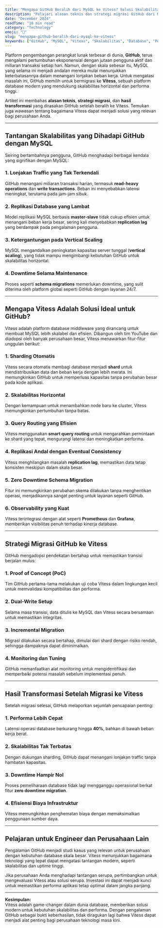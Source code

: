 ```yaml
---
title: "Mengapa GitHub Beralih dari MySQL ke Vitess? Solusi Skalabilitas Database Modern"
description: "Pelajari alasan teknis dan strategi migrasi GitHub dari MySQL ke Vitess untuk mengatasi tantangan skalabilitas dan performa database di era modern."
date: "December 2024"
readTime: "10 min read"
category: "Technology"
emoji: "🔗"
slug: "mengapa-github-beralih-dari-mysql-ke-vitess"
keywords: ["GitHub", "MySQL", "Vitess", "Skalabilitas", "Database", "Performa", "Horizontal Scaling"]
---
```


Platform pengembangan perangkat lunak terbesar di dunia, **GitHub**, terus mengalami pertumbuhan eksponensial dengan jutaan pengguna aktif dan miliaran transaksi setiap hari. Namun, dengan skala sebesar itu, MySQL yang selama ini menjadi andalan mereka mulai menunjukkan keterbatasannya dalam menangani lonjakan beban kerja. Untuk mengatasi masalah ini, GitHub memilih untuk bermigrasi ke **Vitess**, sebuah platform database modern yang mendukung skalabilitas horizontal dan performa tinggi.

Artikel ini membahas **alasan teknis**, **strategi migrasi**, dan **hasil transformasi** yang dirasakan GitHub setelah beralih ke Vitess. Temukan juga wawasan tentang bagaimana Vitess dapat menjadi solusi yang relevan bagi perusahaan Anda.

---

## Tantangan Skalabilitas yang Dihadapi GitHub dengan MySQL

Seiring bertambahnya pengguna, GitHub menghadapi berbagai kendala yang signifikan dengan MySQL:

### 1. Lonjakan Traffic yang Tak Terkendali
GitHub menangani miliaran transaksi harian, termasuk **read-heavy operations** dan **write transactions**. Beban ini menyebabkan latensi meningkat, terutama pada jam-jam sibuk.

### 2. Replikasi Database yang Lambat
Model replikasi MySQL berbasis **master-slave** tidak cukup efisien untuk menangani beban kerja besar, sering kali menyebabkan **replication lag** yang berdampak pada pengalaman pengguna.

### 3. Ketergantungan pada Vertical Scaling
MySQL mengandalkan peningkatan kapasitas server tunggal (**vertical scaling**), yang tidak mampu mengimbangi kebutuhan GitHub untuk skalabilitas horizontal.

### 4. Downtime Selama Maintenance
Proses seperti **schema migrations** memerlukan downtime, yang sulit diterima oleh platform global seperti GitHub dengan layanan 24/7.

---

## Mengapa Vitess Adalah Solusi Ideal untuk GitHub?

Vitess adalah platform database middleware yang dirancang untuk membuat MySQL lebih skalabel dan efisien. Dibangun oleh tim YouTube dan diadopsi oleh banyak perusahaan besar, Vitess menawarkan fitur-fitur unggulan berikut:

### 1. Sharding Otomatis
Vitess secara otomatis membagi database menjadi **shard** untuk mendistribusikan data dan beban kerja dengan lebih merata. Ini memungkinkan GitHub untuk memperluas kapasitas tanpa perubahan besar pada kode aplikasi.

### 2. Skalabilitas Horizontal
Dengan kemampuan untuk menambahkan node baru ke cluster, Vitess memungkinkan pertumbuhan tanpa batas.

### 3. Query Routing yang Efisien
Vitess menggunakan **smart query routing** untuk mengarahkan permintaan ke shard yang tepat, mengurangi latensi dan meningkatkan performa.

### 4. Replikasi Andal dengan Eventual Consistency
Vitess menghilangkan masalah **replication lag**, memastikan data tetap konsisten meskipun dalam skala besar.

### 5. Zero Downtime Schema Migration
Fitur ini memungkinkan perubahan skema dilakukan tanpa menghentikan operasi, menjadikannya sangat penting untuk layanan seperti GitHub.

### 6. Observability yang Kuat
Vitess terintegrasi dengan alat seperti **Prometheus** dan **Grafana**, memberikan visibilitas penuh terhadap kinerja database.

---

## Strategi Migrasi GitHub ke Vitess

GitHub mengadopsi pendekatan bertahap untuk memastikan transisi berjalan mulus:

### 1. Proof of Concept (PoC)
Tim GitHub pertama-tama melakukan uji coba Vitess dalam lingkungan kecil untuk memvalidasi kompatibilitas dan performa.

### 2. Dual-Write Setup
Selama masa transisi, data ditulis ke MySQL dan Vitess secara bersamaan untuk memastikan integritas.

### 3. Incremental Migration
Migrasi dilakukan secara bertahap, dimulai dari shard dengan risiko rendah, sehingga dampaknya dapat diminimalkan.

### 4. Monitoring dan Tuning
GitHub memanfaatkan alat monitoring untuk mengidentifikasi dan memperbaiki potensi masalah sebelum implementasi penuh.

---

## Hasil Transformasi Setelah Migrasi ke Vitess

Setelah migrasi selesai, GitHub melaporkan sejumlah pencapaian penting:

### 1. Performa Lebih Cepat
Latensi operasi database berkurang hingga **40%**, bahkan di bawah beban kerja berat.

### 2. Skalabilitas Tak Terbatas
Dengan dukungan sharding, GitHub dapat menangani lonjakan traffic tanpa hambatan kapasitas.

### 3. Downtime Hampir Nol
Proses pemeliharaan database tidak lagi mengganggu operasional berkat fitur **zero downtime migration**.

### 4. Efisiensi Biaya Infrastruktur
Vitess memungkinkan penghematan biaya dengan memaksimalkan penggunaan sumber daya.

---

## Pelajaran untuk Engineer dan Perusahaan Lain

Pengalaman GitHub menjadi studi kasus yang relevan untuk perusahaan dengan kebutuhan database skala besar. Vitess menunjukkan bagaimana teknologi yang tepat dapat mengatasi tantangan modern, seperti skalabilitas dan uptime tinggi.

Jika perusahaan Anda menghadapi tantangan serupa, pertimbangkan untuk mengevaluasi Vitess atau solusi serupa. Investasi ini dapat menjadi kunci untuk memastikan performa aplikasi tetap optimal dalam jangka panjang.

---

**Kesimpulan:**  
Vitess adalah game-changer dalam dunia database, memberikan solusi modern untuk kebutuhan skalabilitas dan performa. Dengan pengalaman GitHub sebagai bukti keberhasilan, tidak diragukan lagi bahwa Vitess dapat menjadi alat penting bagi perusahaan teknologi masa kini.